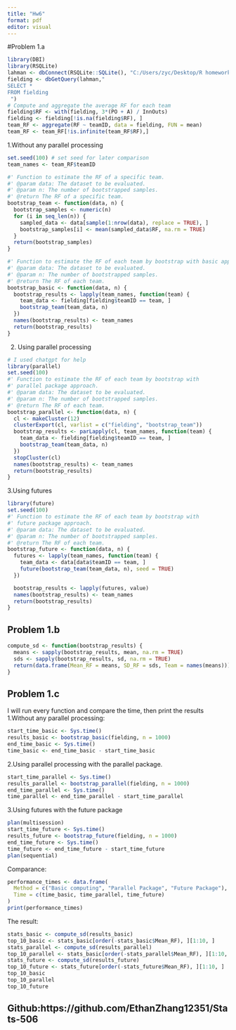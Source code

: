 ---
title: "Hw6"
format: pdf
editor: visual
---

#Problem 1.a

```{r}
library(DBI)
library(RSQLite)
lahman <- dbConnect(RSQLite::SQLite(), "C:/Users/zyc/Desktop/R homework/lahman_1871-2022.sqlite")
fielding <- dbGetQuery(lahman,"
SELECT *
FROM fielding
 ")
# Compute and aggregate the average RF for each team
fielding$RF <- with(fielding, 3*(PO + A) / InnOuts)
fielding <- fielding[!is.na(fielding$RF), ]
team_RF <- aggregate(RF ~ teamID, data = fielding, FUN = mean)
team_RF <- team_RF[!is.infinite(team_RF$RF),]
```
1.Without any parallel processing
```{r}
set.seed(100) # set seed for later comparison
team_names <- team_RF$teamID

#' Function to estimate the RF of a specific team.
#' @param data: The dataset to be evaluated.
#' @param n: The number of bootstrapped samples. 
#' @return The RF of a specific team.
bootstrap_team <- function(data, n) {
  bootstrap_samples <- numeric(n)
  for (i in seq_len(n)) {
    sampled_data <- data[sample(1:nrow(data), replace = TRUE), ]
    bootstrap_samples[i] <- mean(sampled_data$RF, na.rm = TRUE)
  }
  return(bootstrap_samples)
}

#' Function to estimate the RF of each team by bootstrap with basic approach.
#' @param data: The dataset to be evaluated.
#' @param n: The number of bootstrapped samples. 
#' @return The RF of each team.
bootstrap_basic <- function(data, n) {
  bootstrap_results <- lapply(team_names, function(team) {
    team_data <- fielding[fielding$teamID == team, ]
    bootstrap_team(team_data, n)
  })
  names(bootstrap_results) <- team_names
  return(bootstrap_results)
}
```
2. Using parallel processing 
```{r}
# I used chatgpt for help
library(parallel)
set.seed(100)
#' Function to estimate the RF of each team by bootstrap with 
#' parallel package approach.
#' @param data: The dataset to be evaluated.
#' @param n: The number of bootstrapped samples. 
#' @return The RF of each team.
bootstrap_parallel <- function(data, n) {
  cl <- makeCluster(12)
  clusterExport(cl, varlist = c("fielding", "bootstrap_team"))  
  bootstrap_results <- parLapply(cl, team_names, function(team) {
    team_data <- fielding[fielding$teamID == team, ]
    bootstrap_team(team_data, n)
  })
  stopCluster(cl)
  names(bootstrap_results) <- team_names
  return(bootstrap_results)
}
```
3.Using futures
```{r}
library(future)
set.seed(100)
#' Function to estimate the RF of each team by bootstrap with 
#' future package approach.
#' @param data: The dataset to be evaluated.
#' @param n: The number of bootstrapped samples. 
#' @return The RF of each team.
bootstrap_future <- function(data, n) {
  futures <- lapply(team_names, function(team) {
    team_data <- data[data$teamID == team, ]
    future(bootstrap_team(team_data, n), seed = TRUE)
  })

  bootstrap_results <- lapply(futures, value)
  names(bootstrap_results) <- team_names
  return(bootstrap_results)
}
```
## Problem 1.b
```{r}
compute_sd <- function(bootstrap_results) {
  means <- sapply(bootstrap_results, mean, na.rm = TRUE)
  sds <- sapply(bootstrap_results, sd, na.rm = TRUE)
  return(data.frame(Mean_RF = means, SD_RF = sds, Team = names(means)))
}
```
## Problem 1.c
I will run every function and compare the time, then print the results 
1.Without any parallel processing:
```{r}
start_time_basic <- Sys.time()
results_basic <- bootstrap_basic(fielding, n = 1000)
end_time_basic <- Sys.time()
time_basic <- end_time_basic - start_time_basic
```

2.Using parallel processing with the parallel package.
```{r}
start_time_parallel <- Sys.time()
results_parallel <- bootstrap_parallel(fielding, n = 1000)
end_time_parallel <- Sys.time()
time_parallel <- end_time_parallel - start_time_parallel
```

3.Using futures with the future package
```{r}
plan(multisession)  
start_time_future <- Sys.time()
results_future <- bootstrap_future(fielding, n = 1000)
end_time_future <- Sys.time()
time_future <- end_time_future - start_time_future
plan(sequential) 
```
Comparance:
```{r}
performance_times <- data.frame(
  Method = c("Basic computing", "Parallel Package", "Future Package"),
  Time = c(time_basic, time_parallel, time_future)
)
print(performance_times)
```
The result:
```{r}
stats_basic <- compute_sd(results_basic)
top_10_basic <- stats_basic[order(-stats_basic$Mean_RF), ][1:10, ]
stats_parallel <- compute_sd(results_parallel)
top_10_parallel <- stats_basic[order(-stats_parallel$Mean_RF), ][1:10, ]
stats_future <- compute_sd(results_future)
top_10_future <- stats_future[order(-stats_future$Mean_RF), ][1:10, ]
top_10_basic
top_10_parallel
top_10_future
```
## Github:https://github.com/EthanZhang12351/Stats-506

